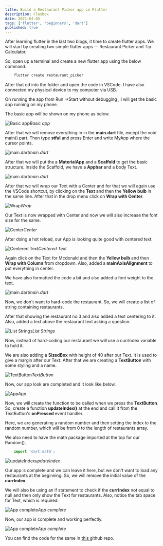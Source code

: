 ```yaml
---
title: Build a Restaurant Picker app in Flutter
description: Flexbox
date: 2021-04-05
tags: ['flutter', 'beginners', 'dart']
published: true
---
```


After learning flutter in the last two blogs, it time to create flutter apps. We will start by creating two simple flutter apps — Restaurant Picker and Tip Calculator.

So, open up a terminal and create a new flutter app using the below command.

```js
    flutter create restaurant_picker
```

After that cd into the folder and open the code in VSCode. I have also connected my physical device to my computer via USB.

On running the app from Run ->Start without debugging , i will get the basic app running on my phone.

The basic app will be shown on my phone as below.

![Basic app](https://res.cloudinary.com/dxkxvfo2o/image/upload/v1618652576/Flutter/restaurant-picker/1_hvjbhj.png)*Basic app*

After that we will remove everything in in the **main.dart** file, except the void main() part. Then type **stful** and press Enter and write MyApp where the cursor points.

![main.dart](https://res.cloudinary.com/dxkxvfo2o/image/upload/v1618652576/Flutter/restaurant-picker/2_fl2ayw.png)*main.dart*

After that we will put the a **MaterialApp** and a **Scaffold** to get the basic structure. Inside the Scaffold, we have a **Appbar** and a body Text.

![main.dart](https://res.cloudinary.com/dxkxvfo2o/image/upload/v1618652576/Flutter/restaurant-picker/3_i03fxv.png)*main.dart*

After that we will wrap our Text with a Center and for that we will again use the VSCode shortcut, by clicking on the **Text** and then the **Yellow bulb** in the same line. After that in the drop menu click on **Wrap with Center**.

![Wrap](https://res.cloudinary.com/dxkxvfo2o/image/upload/v1618652575/Flutter/restaurant-picker/4_fqiidu.png)*Wrap*

Our Text is now wrapped with Center and now we will also increase the font size for the same.

![Center](https://res.cloudinary.com/dxkxvfo2o/image/upload/v1618652575/Flutter/restaurant-picker/5_ursrk0.png)*Center*

After doing a hot reload, our App is looking quite good with centered text.

![Centered Text](https://res.cloudinary.com/dxkxvfo2o/image/upload/v1618652575/Flutter/restaurant-picker/6_z0tzyo.png)*Centered Text*


Again click on the Text for Mcdonald and then the **Yellow bulb** and then **Wrap with Column** from dropdown. Also, added a **mainAxisAlignment** to put everything in center.

We have also formatted the code a bit and also added a font weight to the text.

![main.dart](https://res.cloudinary.com/dxkxvfo2o/image/upload/v1618652576/Flutter/restaurant-picker/7_nk0p7n.png)*main.dart*

Now, we don't want to hard-code the restaurant. So, we will create a list of string containing restaurants.

After that showing the restaurant no 3 and also added a text centering to it. Also, added a text above the restaurant text asking a question.

![List Strings](https://res.cloudinary.com/dxkxvfo2o/image/upload/v1618652576/Flutter/restaurant-picker/8_xjleve.png)*List Strings*

Now, instead of hard-coding our restaurant we will use a currIndex variable to hold it.

We are also adding a **SizedBox** with height of 40 after our Text. It is used to give a margin after our Text. After that we are creating a **TextButton** with some styling and a name.

![TextButton](https://res.cloudinary.com/dxkxvfo2o/image/upload/v1618652576/Flutter/restaurant-picker/9_kth8sp.png)*TextButton*

Now, our app look are completed and it look like below.


![App](https://res.cloudinary.com/dxkxvfo2o/image/upload/v1618652576/Flutter/restaurant-picker/10_tftpyv.png)*App*


Now, we will create the function to be called when we press the **TextButton**. So, create a function **updateIndex()** at the end and call it from the TextButton's **onPressed** event handler.

Here, we are generating a random number and then setting the index to the random number, which will be from 0 to the length of restaurants array.

We also need to have the math package imported at the top for our Random().


```js
    import 'dart:math';
```


![updateIndex](https://res.cloudinary.com/dxkxvfo2o/image/upload/v1618652577/Flutter/restaurant-picker/11_abhoas.png)*updateIndex*

Our app is complete and we can leave it here, but we don't want to load any restaurants at the beginning. So, we will remove the initial value of the **currIndex**.

We will also be using an if statement to check if the **currIndex** not equal to null and then only show the Text for restaurants. Also, notice the tab space for Text, which is required.


![App complete](https://res.cloudinary.com/dxkxvfo2o/image/upload/v1618652577/Flutter/restaurant-picker/12_oltktg.png)*App complete*


Now, our app is complete and working perfectly.


![App complete](https://res.cloudinary.com/dxkxvfo2o/image/upload/v1618652577/Flutter/restaurant-picker/13_lvlzgb.gif)*App complete*


You can find the code for the same in [this ](https://github.com/nabendu82/restaurant-picker)github repo.
